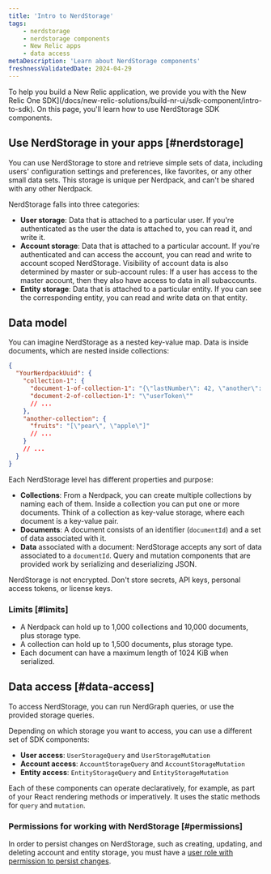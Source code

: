 ```yaml
---
title: 'Intro to NerdStorage'
tags:
    - nerdstorage
    - nerdstorage components
    - New Relic apps
    - data access
metaDescription: 'Learn about NerdStorage components'
freshnessValidatedDate: 2024-04-29
---
```


To help you build a New Relic application, we provide you with the New Relic One SDK](/docs/new-relic-solutions/build-nr-ui/sdk-component/intro-to-sdk). On this page, you'll learn how to use NerdStorage SDK components.

## Use NerdStorage in your apps [#nerdstorage]

You can use NerdStorage to store and retrieve simple sets of data, including users' configuration settings and preferences, like favorites, or any other small data sets. This storage is unique per Nerdpack, and can't be shared with any other Nerdpack.

NerdStorage falls into three categories:

* **User storage**: Data that is attached to a particular user. If you're authenticated as the user the data is attached to, you can read it, and write it.
* **Account storage**: Data that is attached to a particular account. If you're authenticated and can access the account, you can read and write to account scoped NerdStorage. Visibility of account data is also determined by master or sub-account rules: If a user has access to the master account, then they also have access to data in all subaccounts.
* **Entity storage**: Data that is attached to a particular entity. If you can see the corresponding entity, you can read and write data on that entity.

## Data model

You can imagine NerdStorage as a nested key-value map. Data is inside documents, which are nested inside collections:

```json copy=false lineNumbers=false
{
  "YourNerdpackUuid": {
    "collection-1": {
      "document-1-of-collection-1": "{\"lastNumber\": 42, \"another\": [1]}",
      "document-2-of-collection-1": "\"userToken\""
      // ...
    },
    "another-collection": {
      "fruits": "[\"pear\", \"apple\"]"
      // ...
    }
    // ...
  }
}
```

Each NerdStorage level has different properties and purpose:

* **Collections**: From a Nerdpack, you can create multiple collections by naming each of them. Inside a collection you can put one or more documents. Think of a collection as key-value storage, where each document is a key-value pair.
* **Documents**: A document consists of an identifier (`documentId`) and a set of data associated with it.
* **Data** associated with a document: NerdStorage accepts any sort of data associated to a `documentId`. Query and mutation components that are provided work by serializing and deserializing JSON.

<Callout variant="caution">
  NerdStorage is not encrypted. Don't store secrets, API keys, personal access tokens, or license keys.
</Callout>

### Limits [#limits]

* A Nerdpack can hold up to 1,000 collections and 10,000 documents, plus storage type.
* A collection can hold up to 1,500 documents, plus storage type.
* Each document can have a maximum length of 1024 KiB when serialized.

## Data access [#data-access]

To access NerdStorage, you can run NerdGraph queries, or use the provided storage queries.

Depending on which storage you want to access, you can use a different set of SDK components:

* **User access**: `UserStorageQuery` and `UserStorageMutation`
* **Account access**: `AccountStorageQuery` and `AccountStorageMutation`
* **Entity access**: `EntityStorageQuery` and `EntityStorageMutation`

Each of these components can operate declaratively, for example, as part of your React rendering methods or imperatively. It uses the static methods for `query` and `mutation`.

### Permissions for working with NerdStorage [#permissions]

In order to persist changes on NerdStorage, such as creating, updating, and deleting account and entity storage, you must have a [user role with permission to persist changes](/docs/accounts/original-accounts-billing/original-users-roles/users-roles-original-user-model/).
